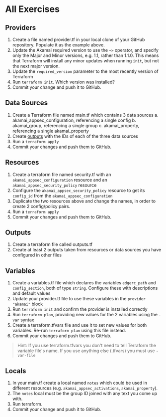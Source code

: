 # All Exercises

## Providers
1. Create a file named provider.tf in your local clone of your GitHub repository. Populate it as the example above.
2. Update the Akamai required version to use the `~>` operator, and specify only the Major and Minor versions, e.g. 1.1, rather than 1.1.0. This means that Terraform will install any minor updates when running `init`, but not the next major version.
3. Update the `required_version` parameter to the most recently version of Terraform
4. Run `terraform init`. Which version was installed?
5. Commit your change and push it to GitHub. 

## Data Sources
1. Create a Terraform file named main.tf which contains 3 data sources
    a. akamai_appsec_configuration, referencing a single config
    b. akamai_group, referencing a single group
    c. akamai_property, referencing a single akamai_property
2. Create [outputs](/terraform/outputs) with the IDs of each of the three data sources
3. Run a `terraform apply`
4. Commit your changes and push them to GitHub. 

## Resources
1. Create a terraform file named security.tf with an `akamai_appsec_configuration` resource and an `akamai_appsec_security_policy` resource
2. Configure the `akamai_appsec_security_policy` resource to get its `config_id` from the `akamai_appsec_configuration`
3. Duplicate the two resources above and change the names, in order to create 2 config/policy pairs. 
4. Run a `terraform apply`
5. Commit your changes and push them to GitHub. 

## Outputs
1. Create a terraform file called outputs.tf
2. Create at least 2 outputs taken from resources or data sources you have configured in other files

## Variables
1. Create a variables.tf file which declares the variables `edgerc_path` and `config_section`, both of type `string`. Configure these with descriptions and default values
2. Update your provider.tf file to use these variables in the `provider "akamai"` block
3. Run `terraform init` and confirm the provider is installed correctly
4. Run `terraform plan`, providing new values for the 2 variables using the `-var` syntax
5. Create a terraform.tfvars file and use it to set new values for both variables. Re-run `terraform plan` using this file instead.
4. Commit your changes and push them to GitHub. 

> Hint: If you use terraform.tfvars you don't need to tell Terraform the variable file's name. If you use anything else (.tfvars) you must use `-var-file`

## Locals
1. In your main.tf create a local named `notes` which could be used in different resources (e.g. `akamai_appsec_activations`, `akamai_property`).
2. The `notes` local must be the group ID joined with any text you come up with.
3. Run terraform.
4. Commit your change and push it to GitHub. 
